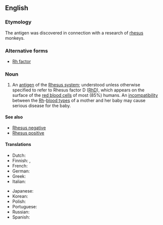 ==English==
{{wikipedia}}

===Etymology===
The antigen was discovered in connection with a research of [[rhesus]] monkeys.

===Alternative forms===
* [[Rh factor]]

===Noun===
{{en-noun|head=[[Rhesus]] [[factor]]}}

# An [[antigen]] of the [[Rhesus system]]; understood unless otherwise specified to refer to Rhesus factor D ([[RhD]]), which appears on the surface of the [[red blood cell|red blood cells]] of most (85%) humans. An [[incompatibility]] between the [[Rh]]-[[blood type|blood types]] of a mother and her baby may cause serious disease for the baby.

====See also====
* [[Rhesus negative]]
* [[Rhesus positive]]

====Translations====
{{trans-top|RhD-antigen}}
* Dutch: {{t+|nl|resusfactor|m}}
* Finnish: {{t|fi|reesustekijä}}, {{t|fi|Rh-tekijä}}
* French: {{t-needed|fr}}
* German: {{t-needed|de}}
* Greek: {{t+|el|ρέζους|n}}
* Italian: {{t-needed|it}}
{{trans-mid}}
* Japanese: {{t-needed|ja}}
* Korean: {{t-needed|ko}}
* Polish: {{t-needed|pl}}
* Portuguese: {{t-needed|pt}}
* Russian: {{t+|ru|резус-фа́ктор}}
* Spanish: {{t-needed|es}}
{{trans-bottom}}